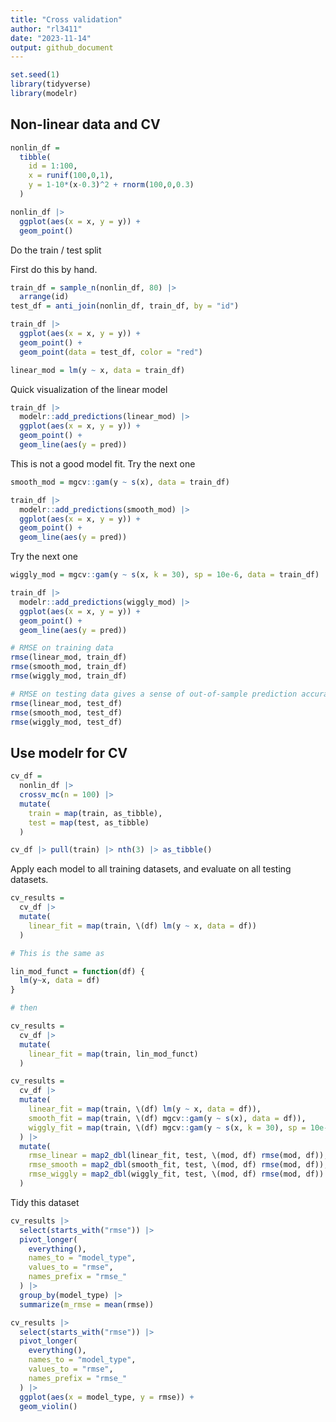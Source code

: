 ```yaml
---
title: "Cross validation"
author: "rl3411"
date: "2023-11-14"
output: github_document
---
```


```r
set.seed(1)
library(tidyverse)
library(modelr)
```

## Non-linear data and CV

```r
nonlin_df = 
  tibble(
    id = 1:100, 
    x = runif(100,0,1),
    y = 1-10*(x-0.3)^2 + rnorm(100,0,0.3)
  )

nonlin_df |> 
  ggplot(aes(x = x, y = y)) + 
  geom_point()
```

Do the train / test split

First do this by hand.

```r
train_df = sample_n(nonlin_df, 80) |> 
  arrange(id)
test_df = anti_join(nonlin_df, train_df, by = "id")
```

```r
train_df |> 
  ggplot(aes(x = x, y = y)) +
  geom_point() +
  geom_point(data = test_df, color = "red")
```

```r
linear_mod = lm(y ~ x, data = train_df)
```

Quick visualization of the linear model

```r
train_df |> 
  modelr::add_predictions(linear_mod) |> 
  ggplot(aes(x = x, y = y)) +
  geom_point() + 
  geom_line(aes(y = pred))
```

This is not a good model fit. Try the next one

```r
smooth_mod = mgcv::gam(y ~ s(x), data = train_df)
```

```r
train_df |> 
  modelr::add_predictions(smooth_mod) |> 
  ggplot(aes(x = x, y = y)) +
  geom_point() + 
  geom_line(aes(y = pred))
```

Try the next one

```r
wiggly_mod = mgcv::gam(y ~ s(x, k = 30), sp = 10e-6, data = train_df)
```

```r
train_df |> 
  modelr::add_predictions(wiggly_mod) |> 
  ggplot(aes(x = x, y = y)) +
  geom_point() + 
  geom_line(aes(y = pred))
```

```r
# RMSE on training data
rmse(linear_mod, train_df)
rmse(smooth_mod, train_df)
rmse(wiggly_mod, train_df)

# RMSE on testing data gives a sense of out-of-sample prediction accuracy
rmse(linear_mod, test_df)
rmse(smooth_mod, test_df)
rmse(wiggly_mod, test_df)
```

## Use modelr for CV

```r
cv_df = 
  nonlin_df |> 
  crossv_mc(n = 100) |> 
  mutate(
    train = map(train, as_tibble),
    test = map(test, as_tibble)
  ) 
```

```r
cv_df |> pull(train) |> nth(3) |> as_tibble()
```

Apply each model to all training datasets, and evaluate on all testing datasets.

```r
cv_results = 
  cv_df |> 
  mutate(
    linear_fit = map(train, \(df) lm(y ~ x, data = df))
  )

# This is the same as

lin_mod_funct = function(df) {
  lm(y~x, data = df)
}

# then

cv_results = 
  cv_df |> 
  mutate(
    linear_fit = map(train, lin_mod_funct)
  ) 
```


```r
cv_results = 
  cv_df |> 
  mutate(
    linear_fit = map(train, \(df) lm(y ~ x, data = df)),
    smooth_fit = map(train, \(df) mgcv::gam(y ~ s(x), data = df)),
    wiggly_fit = map(train, \(df) mgcv::gam(y ~ s(x, k = 30), sp = 10e-6, data = train_df))
  ) |> 
  mutate(
    rmse_linear = map2_dbl(linear_fit, test, \(mod, df) rmse(mod, df)),
    rmse_smooth = map2_dbl(smooth_fit, test, \(mod, df) rmse(mod, df)),
    rmse_wiggly = map2_dbl(wiggly_fit, test, \(mod, df) rmse(mod, df))
  )
```

Tidy this dataset

```r
cv_results |> 
  select(starts_with("rmse")) |> 
  pivot_longer(
    everything(),
    names_to = "model_type",
    values_to = "rmse",
    names_prefix = "rmse_"
  ) |> 
  group_by(model_type) |> 
  summarize(m_rmse = mean(rmse)) 

cv_results |> 
  select(starts_with("rmse")) |> 
  pivot_longer(
    everything(),
    names_to = "model_type",
    values_to = "rmse",
    names_prefix = "rmse_"
  ) |> 
  ggplot(aes(x = model_type, y = rmse)) +
  geom_violin()
```




































